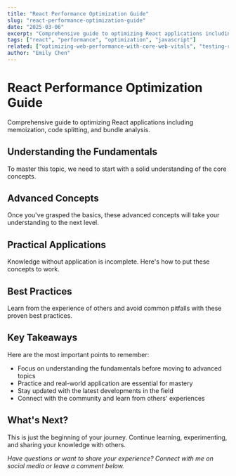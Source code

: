 ```yaml
---
title: "React Performance Optimization Guide"
slug: "react-performance-optimization-guide"
date: "2025-03-06"
excerpt: "Comprehensive guide to optimizing React applications including memoization, code splitting, and bundle analysis."
tags: ["react", "performance", "optimization", "javascript"]
related: ["optimizing-web-performance-with-core-web-vitals", "testing-react-applications-with-jest-and-testing-library", "web-accessibility-best-practices"]
author: "Emily Chen"
---
```


# React Performance Optimization Guide

Comprehensive guide to optimizing React applications including memoization, code splitting, and bundle analysis.

## Understanding the Fundamentals

To master this topic, we need to start with a solid understanding of the core concepts.

## Advanced Concepts

Once you've grasped the basics, these advanced concepts will take your understanding to the next level.

## Practical Applications

Knowledge without application is incomplete. Here's how to put these concepts to work.

## Best Practices

Learn from the experience of others and avoid common pitfalls with these proven best practices.

## Key Takeaways

Here are the most important points to remember:

- Focus on understanding the fundamentals before moving to advanced topics
- Practice and real-world application are essential for mastery
- Stay updated with the latest developments in the field
- Connect with the community and learn from others' experiences

## What's Next?

This is just the beginning of your journey. Continue learning, experimenting, and sharing your knowledge with others.

*Have questions or want to share your experience? Connect with me on social media or leave a comment below.*

